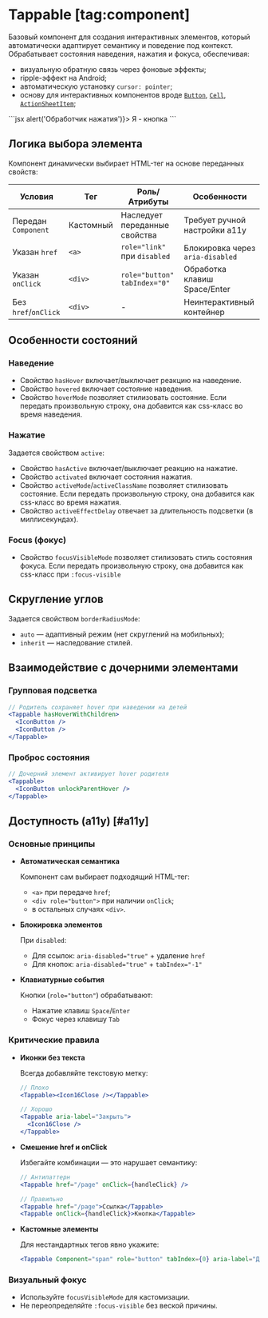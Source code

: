 <Overview>

# Tappable [tag:component]

Базовый компонент для создания интерактивных элементов, который автоматически адаптирует семантику и поведение под контекст.
Обрабатывает состояния наведения, нажатия и фокуса, обеспечивая:

- визуальную обратную связь через фоновые эффекты;
- ripple-эффект на Android;
- автоматическую установку `cursor: pointer`;
- основу для интерактивных компонентов вроде [`Button`](/components/button),
  [`Cell`](/components/cell), [`ActionSheetItem`](/components/action-sheet#action-sheet-item);

</Overview>

<Playground>
  ```jsx
  <Tappable onClick={() => alert('Обработчик нажатия')}>
    <Text>Я - кнопка</Text>
  </Tappable>
  ```
</Playground>

## Логика выбора элемента

Компонент динамически выбирает HTML-тег на основе переданных свойств:

| Условия              | Тег       | Роль/Атрибуты                 | Особенности                      |
| -------------------- | --------- | ----------------------------- | -------------------------------- |
| Передан `Component`  | Кастомный | Наследует переданные свойства | Требует ручной настройки a11y    |
| Указан `href`        | `<a>`     | `role="link"` при `disabled`  | Блокировка через `aria-disabled` |
| Указан `onClick`     | `<div>`   | `role="button" tabIndex="0"`  | Обработка клавиш Space/Enter     |
| Без `href`/`onClick` | `<div>`   | -                             | Неинтерактивный контейнер        |

## Особенности состояний

### Наведение

- Свойство `hasHover` включает/выключает реакцию на наведение.
- Свойство `hovered` включает состояние наведения.
- Свойство `hoverMode` позволяет стилизовать состояние.
  Если передать произвольную строку, она добавится как css-класс во время наведения.

### Нажатие

Задается свойством `active`:

- Свойство `hasActive` включает/выключает реакцию на нажатие.
- Свойство `activated` включает состояния нажатия.
- Свойство `activeMode`/`activeClassName` позволяет стилизовать состояние.
  Если передать произвольную строку, она добавится как css-класс во время нажатия.
- Свойство `activeEffectDelay` отвечает за длительность подсветки (в миллисекундах).

### Focus (фокус)

- Свойство `focusVisibleMode` позволяет стилизовать стиль состояния фокуса.
  Если передать произвольную строку, она добавится как css-класс при `:focus-visible`

## Скругление углов

Задается свойством `borderRadiusMode`:

- `auto` — адаптивный режим (нет скруглений на мобильных);
- `inherit` — наследование стилей.

## Взаимодействие с дочерними элементами

### Групповая подсветка

```jsx
// Родитель сохраняет hover при наведении на детей
<Tappable hasHoverWithChildren>
  <IconButton />
  <IconButton />
</Tappable>
```

### Проброс состояния

```jsx
// Дочерний элемент активирует hover родителя
<Tappable>
  <IconButton unlockParentHover />
</Tappable>
```

## Доступность (a11y) [#a11y]

### Основные принципы

- **Автоматическая семантика**

  Компонент сам выбирает подходящий HTML-тег:

  - `<a>` при передаче `href`;
  - `<div role="button">` при наличии `onClick`;
  - в остальных случаях `<div>`.

- **Блокировка элементов**

  При `disabled`:

  - Для ссылок: `aria-disabled="true"` + удаление `href`
  - Для кнопок: `aria-disabled="true"` + `tabIndex="-1"`

- **Клавиатурные события**

  Кнопки (`role="button"`) обрабатывают:

  - Нажатие клавиш `Space`/`Enter`
  - Фокус через клавишу `Tab`

### Критические правила

- **Иконки без текста**

  Всегда добавляйте текстовую метку:

  ```jsx
  // Плохо
  <Tappable><Icon16Close /></Tappable>

  // Хорошо
  <Tappable aria-label="Закрыть">
    <Icon16Close />
  </Tappable>
  ```

- **Смешение href и onClick**

  Избегайте комбинации — это нарушает семантику:

  ```jsx
  // Антипаттерн
  <Tappable href="/page" onClick={handleClick} />

  // Правильно
  <Tappable href="/page">Ссылка</Tappable>
  <Tappable onClick={handleClick}>Кнопка</Tappable>
  ```

- **Кастомные элементы**

  Для нестандартных тегов явно укажите:

  ```jsx
  <Tappable Component="span" role="button" tabIndex={0} aria-label="Действие" />
  ```

### Визуальный фокус

- Используйте `focusVisibleMode` для кастомизации.
- Не переопределяйте `:focus-visible` без веской причины.

